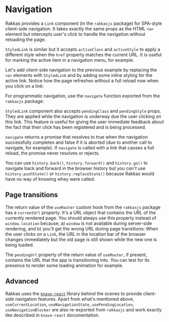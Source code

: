 
# Navigation

Rakkas provides a `Link` component (in the `rakkasjs` package) for SPA-style client-side navigation. It takes exactly the same props as the HTML `<a>` element but intercepts user's click to handle the navigation without reloading the page.

`StyledLink` is similar but it accepts `activeClass` and `activeStyle` to apply a different style when the `href` property matches the current URL. It is useful for marking the active item in a navigation menu, for example.

Let's add client-side navigation to the previous example by replacing the `<a>` elements with `StyledLink` and by adding some inline styling for the active link. Notice how the page refreshes without a full reload now when you click on a link:


<SampleViewer code={navlinkExample} url="/examples/navlink/Fatih" />

For programmatic navigation, use the `navigate` function exported from the `rakkasjs` package:


<SampleViewer url="/examples/navigate/Fatih" code={navigateExample} />

`StyledLink` component also accepts `pendingClass` and `pendingStyle` props. They are applied while the navigation is underway due the user clicking on this link. This feature is useful for giving the user immediate feedback about the fact that their click has been registered and is being processed.

`navigate` returns a promise that resolves to true when the navigation successfully completes and false if it is aborted (due to another call to navigate, for example). If `navigate` is called with a link that causes a full reload, the promise never resolves or rejects.

You can use `history.back()`, `history.forward()` and `history.go()` to navigate back and forward in the browser history but _you can't_ use `history.pushState()` or `history.replaceState()` because Rakkas would have no way of knowing whey were called.

## Page transitions

The return value of the `useRouter` custom hook from the `rakkasjs` package has a `currentUrl` property. It's a URL object that contains the URL of the currently rendered page. You should always use this property instead of `window.location` because, a) `window` is not available during server-side rendering, and b) you'll get the wrong URL during page transitions: When the user clicks on a `Link`, the URL in the location bar of the browser changes immediately but the old page is still shown while the new one is being loaded.

The `pendingUrl` property of the return value of `useRouter`, if present, contains the URL that the app is transitioning into. You can test for its presence to render some loading animation for example.

## Advanced

Rakkas uses the [`knave-react`](https://github.com/cyco130/knave/tree/main/packages/knave-react) library behind the scenes to provide client-side navigation features. Apart from what's mentioned above, `useCurrentLocation`, `useNavigationState`, `usePendingLocation`, `useNavigationBlocker` are also re-exported from `rakkasjs` and work exactly like described in `knave-react` documentation.
